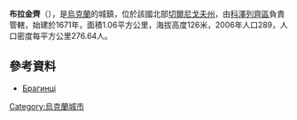 {{coord|50|31|36|N|32|57|36|E|scale:100000|display=title}}

'''布拉金齊'''（{{lang-uk|Брагинці}}），是[[烏克蘭|烏克蘭]]的城鎮，位於該國北部[[切爾尼戈夫州|切爾尼戈夫州]]，由[[科澤列齊區|科澤列齊區]]負責管轄，始建於1671年，面積1.06平方公里，海拔高度126米，2006年人口289，人口密度每平方公里276.64人。

==參考資料==
* [http://w1.c1.rada.gov.ua/pls/z7503/A005?rdat1=16.06.2015&rf7571=39773 Брагинці]

{{Ukraine-geo-stub}}
[[Category:烏克蘭城市|Category:烏克蘭城市]]